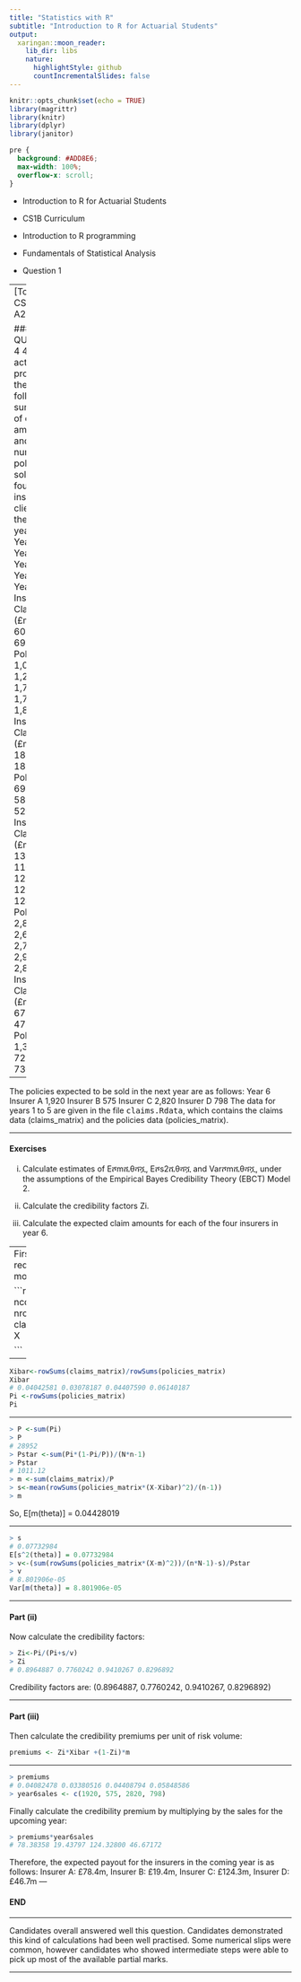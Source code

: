 ```yaml
---
title: "Statistics with R"
subtitle: "Introduction to R for Actuarial Students"
output:
  xaringan::moon_reader:
    lib_dir: libs
    nature:
      highlightStyle: github
      countIncrementalSlides: false
---
```


```r
knitr::opts_chunk$set(echo = TRUE)
library(magrittr)
library(knitr)
library(dplyr)
library(janitor)


```

```css
pre {
  background: #ADD8E6;
  max-width: 100%;
  overflow-x: scroll;
}
```

* Introduction to R for Actuarial Students

* CS1B Curriculum

* Introduction to R programming
* Fundamentals of Statistical Analysis

* Question 1

---
[Total 30]
CS1B A2022–5 

### QUESTION 4
4 An actuary produces the following summary of claim amounts and number of policies 
sold for four of her insurance clients in the past 5 years. 
 Year 1 Year 2 Year 3 Year 4 Year 5
Insurer A 
Claims 
(£m) 56.2 60.7 62.0 69.1 59.6 
Policies 1,079 1,221 1,728 1,769 1,812 
Insurer B 
Claims 
(£m) 18.3 18.7 18.6 18.9 19.2 
Policies 697 624 588 615 520 
Insurer C 
Claims 
(£m) 130.4 110.3 123.2 129.6 124.4 
Policies 2,896 2,601 2,757 2,923 2,842 
Insurer D 
Claims 
(£m) 63.2 67.3 43.2 47.0 42.1 
Policies 1,321 765 721 743 730 

---

The policies expected to be sold in the next year are as follows: 
Year 6
Insurer A 1,920 
Insurer B 575 
Insurer C 2,820 
Insurer D 798 
The data for years 1 to 5 are given in the file <tt>claims.Rdata</tt>, which contains the 
claims data (claims_matrix) and the policies data (policies_matrix). 

---

#### Exercises 

(i) Calculate estimates of Eሾmሺθሻሿ, Eሾs2ሺθሻሿ and Varሾmሺθሻሿ, under the 
assumptions of the Empirical Bayes Credibility Theory (EBCT) Model 2. 

(ii) Calculate the credibility factors Zi. 
(iii) Calculate the expected claim amounts for each of the four insurers in year 6.


---
First set up the calculations required for the EBCT 2 model:


```r

load("claims.Rdata")
n<-ncol(policies_matrix) 
N<-nrow(policies_matrix) 
X<-claims_matrix/policies_matrix 
X

```

---



```r

Xibar<-rowSums(claims_matrix)/rowSums(policies_matrix)
Xibar
# 0.04042581 0.03078187 0.04407590 0.06140187 
Pi <-rowSums(policies_matrix)
Pi
```

---



```r
> P <-sum(Pi)
> P
# 28952 
> Pstar <-sum(Pi*(1-Pi/P))/(N*n-1)
> Pstar
# 1011.12 
> m <-sum(claims_matrix)/P
> s<-mean(rowSums(policies_matrix*(X-Xibar)^2)/(n-1))
> m
```

So, E[m(theta)] = 0.04428019 

---



```r

> s
# 0.07732984
E[s^2(theta)] = 0.07732984 
> v<-(sum(rowSums(policies_matrix*(X-m)^2))/(n*N-1)-s)/Pstar
> v
# 8.801906e-05
Var[m(theta)] = 8.801906e-05 

```

---

#### Part (ii)

Now calculate the credibility factors:

```r

> Zi<-Pi/(Pi+s/v) 
> Zi
# 0.8964887 0.7760242 0.9410267 0.8296892
```
Credibility factors are: (0.8964887, 0.7760242, 0.9410267, 0.8296892) 


---

#### Part (iii)
Then calculate the credibility premiums per unit of risk volume:

```r
premiums <- Zi*Xibar +(1-Zi)*m 
```

---



```r
> premiums
# 0.04082478 0.03380516 0.04408794 0.05848586 
> year6sales <- c(1920, 575, 2820, 798) 
```
Finally calculate the credibility premium by multiplying by the sales for the upcoming year:

```r
> premiums*year6sales 
# 78.38358 19.43797 124.32800 46.67172
```
Therefore, the expected payout for the insurers in the coming year is as follows:
Insurer A: £78.4m, Insurer B: £19.4m, Insurer C: £124.3m, Insurer D: £46.7m 
---

#### END

---

Candidates overall answered well this question.
Candidates demonstrated this kind of calculations had been well practised. Some 
numerical slips were common, however candidates who showed intermediate steps were 
able to pick up most of the available partial marks.

---